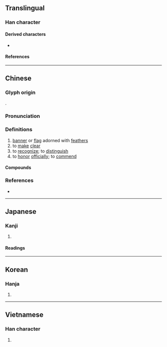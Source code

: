 {{character info/new}}
==Translingual==

===Han character===
{{Han char|rn=70|rad=方|as=07|sn=11|four=08214|canj=YSOHM|ids=⿸⿰方𠂉生}}

====Derived characters====
* {{l|mul|[[𣻓]]}}

====References====
{{Han ref|kx=0483.190|dkj=13658|dj=0845.140|hdz=32180.080|uh=65CC}}

----

==Chinese==
{{zh-forms}}

===Glyph origin===
{{Han etym}}
{{Han compound|㫃|生|c1=s|c2=p|ls=psc}}.

===Pronunciation===
{{zh-pron
|m=jīng
|c=zing1,sing1
|mn=cheng
|mc=y
|oc=y
|cat=n,v
}}

===Definitions===
{{zh-hanzi}}

# [[banner]] or [[flag]] adorned with [[feather]]s
# to [[make]] [[clear]]
# to [[recognize]]; to [[distinguish]]
# to [[honor]] [[officially]]; to [[commend]]

====Compounds====
{{zh-der|弓旌|心旌|心旌搖惑|心旌搖曳|懸旌|懸旌萬里|搖旌|文旌|旌別|旌卹|旌善懲惡|旌夏|旌德|旌旄|旌旗|旌旗所指|旌旗蔽天|旌旗蔽日|旌旗蔽空|旌節|旌繁|旌表|旌車|旌銘|旌門|明旌|蘭旌|行旌|銘旌|霓旌|青旌}}

===References===
* {{R:yue:Hanzi}}

----

==Japanese==

===Kanji===
{{ja-kanji|grade=|rs=方07}}

# {{rfdef|ja|sort=方07}}

====Readings====
{{ja-readings
|goon=しょう
|kanon=せい
|kun=あら-わす, はた-
}}

----

==Korean==

===Hanja===
{{ko-hanja|정}}

# {{rfdef|ko|sort=方07}}

----

==Vietnamese==

===Han character===
{{vi-readings|rs=方07|reading=tinh}}

# {{rfdef|vi|sort=方07}}